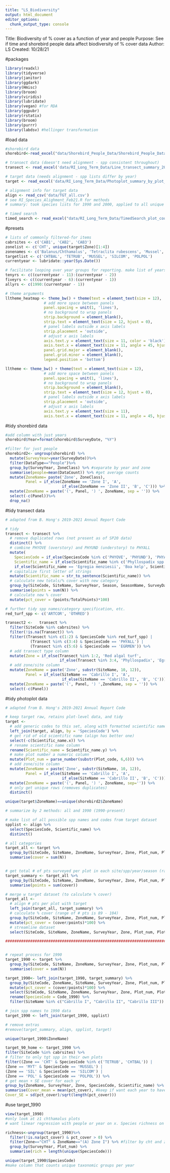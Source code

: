 ```yaml
---
title: "LS_Biodiversity"
output: html_document
editor_options: 
  chunk_output_type: console
---
```

#################################################
Title: Biodiversity of % cover as a function of year and people
Purpose: See if time and shorebird people data affect biodiversity of % cover data
Author: LS
Created: 10/28/21

#packages
```r
library(readxl)
library(tidyverse)
library(janitor)
library(ggdark)
library(Hmisc)
library(broom)
library(viridis)
library(lubridate)
library(vegan) #for RDA
library(ggpubr)
library(rstatix)
library(broom)
library(purrr)
library(labdsv) #hellinger transformation
```

#load data
```r
#shorebird data
shorebird<-read_excel("data/Shorebird_People_Data/Shorebird_People_Data.xlsx")

# transect data (doesn't need alignment - spp consistent throughout)
transect <- read_excel('data/RI_Long_Term_Data/Line_transect_summary_20210413.xlsx')

# target data (needs alignment - spp lists differ by year)
target <- read_excel('data/RI_Long_Term_Data/Photoplot_summary_by_plot_20210414.xlsx')

# alignment info for target data 
align <- read_csv('data/TGT_all.csv')
# see RI_Species_Alighment_Feb21.R for methods
# summary: took species lists for 1990 and 2000, applied to all unique spp.

# timed search
timed_search <- read_excel("data/RI_Long_Term_Data/TimedSearch_plot_counts_20210413.xlsx")

```

#presets
```r
# lists of commonly filtered-for items
cabrsites <- c('CAB1', 'CAB2', 'CAB3') 
zonelist <- c('CHT', unique(target$Zone)[1:4])
zonenames <- c('Balanus/Chthamalus', 'Tetraclita rubescens', 'Mussel', 'Silvetia compressa', 'Pollicipes polymerus')
targetlist <- c('CHTBAL', 'TETRUB', 'MUSSEL', 'SILCOM', 'POLPOL')
currentyear <- lubridate::year(Sys.Date())

# facilitate looping over year groups for reporting. make list of years based on current year. 
tenyrs <- c((currentyear - 11):(currentyear - 2))
fiveyrs <- c((currentyear - 6):(currentyear - 1))
allyrs <- c(1990:(currentyear - 1))

# theme arguments
lltheme_heatmap <- theme_bw() + theme(text = element_text(size = 12),
                 # add more space between panels
                 panel.spacing = unit(1, 'lines'),
                 # no background to wrap panels
                 strip.background = element_blank(),
                 strip.text = element_text(size = 12, hjust = 0),
                 # panel labels outside x axis labels
                 strip.placement = 'outside',
                 # adjust x axis labels
                 axis.text.y = element_text(size = 11, color = 'black'),
                 axis.text.x = element_text(size = 11, angle = 45, hjust = 1, color = 'black'),
                 panel.grid.major = element_blank(),
                 panel.grid.minor = element_blank(),
                 legend.position = 'bottom')

lltheme <- theme_bw() + theme(text = element_text(size = 12),
                 # add more space between panels
                 panel.spacing = unit(1, 'lines'),
                 # no background to wrap panels
                 strip.background = element_blank(),
                 strip.text = element_text(size = 12, hjust = 0),
                 # panel labels outside x axis labels
                 strip.placement = 'outside',
                 # adjust x axis labels
                 axis.text.y = element_text(size = 11),
                 axis.text.x = element_text(size = 11, angle = 45, hjust = 1))
```

#tidy shorebird data
```r
#add column with just years
shorebird$Year=format(shorebird$SurveyDate, "%Y")

#filter for just people
shorebird2<- ungroup(shorebird) %>% 
  mutate(SurveyYear=year(SurveyDate))%>%
  filter(DataType=="People")%>%
  group_by(SurveyYear, ZoneClass) %>% #separate by year and zone
  summarise(people=mean(DataCount)) %>% #get average counts
  mutate(ZoneName= paste('Zone', ZoneClass),
         Panel = if_else(ZoneName == 'Zone I', 'A', 
                         if_else(ZoneName == 'Zone II', 'B', 'C'))) %>%
  mutate(ZoneName = paste('(', Panel, ') ', ZoneName, sep = '')) %>%
  select(-c(Panel))%>%
  drop_na()
```

#tidy transect data
```r
# adapted from B. Hong's 2019-2021 Annual Report Code

# tidy 
transect <- transect %>%
  # remove duplicated rows (not present as of SP20 data)
  distinct() %>%
  # combine PHYOVE (overstory) and PHYUND (understory) to PHYALL
  mutate(
    SpeciesCode = if_else(SpeciesCode %in% c('PHYOVE', 'PHYUND'), 'PHYALL', SpeciesCode),
    Scientific_name = if_else(Scientific_name %in% c('Phyllospadix spp', 'Phyllospadix torreyi (understory)'), 'Seagrass', 
    if_else(Scientific_name == 'Egregia menziesii', 'Boa kelp', Scientific_name))) %>%
  # capitalize first letter of strings
  mutate(Scientific_name = str_to_sentence(Scientific_name)) %>%
  # calculate new totals/% cover with new category
  group_by(SiteCode, SiteName, SurveyYear, Season, SeasonName, SurveyDate, Transect, SpeciesCode, Scientific_name, TotalPoints) %>%
  summarise(points = sum(N)) %>%
  # calculate new % cover
  mutate(pct_cover = (points/TotalPoints)*100)

# further tidy spp names/category specification, etc.
red_turf_spp <- c('ARTCOR', 'OTHRED')

transect2 <-   transect %>%
  filter(SiteCode %in% cabrsites) %>% 
  filter(!is.na(Transect)) %>%
  filter((Transect %in% c(1:2) & SpeciesCode %in% red_turf_spp) |
           (Transect %in% c(3:4) & SpeciesCode == 'PHYALL') |
           (Transect %in% c(5:6) & SpeciesCode == 'EGRMEN')) %>%
  # add transect type column
  mutate(Zone = if_else(Transect %in% 1:2, 'Red algal turf', 
                        if_else(Transect %in% 3:4, 'Phyllospadix', 'Egregia'))) %>%
  # add zone/site column
  mutate(ZoneName = paste('Zone', substr(SiteName, 10, 12)),
         Panel = if_else(SiteName == 'Cabrillo I', 'A', 
                         if_else(SiteName == 'Cabrillo II', 'B', 'C'))) %>%
  mutate(ZoneName = paste('(', Panel, ') ',ZoneName, sep = '')) %>%
  select(-c(Panel))

```

#tidy photoplot data
```r
# adapted from B. Hong's 2019-2021 Annual Report Code

# keep target raw, retains plot-level data, and tidy
target <- 
  # add generic codes to this set, along with formatted scientific names
  left_join(target, align, by = 'SpeciesCode') %>%
  # get rid of old scientific name (align has better one)
  select(-c(Scientific_name.x)) %>%
  # rename scientific name column
  rename(Scientific_name = Scientific_name.y) %>%
  # make plot number a numeric column
  mutate(Plot_num = parse_number(substr(Plot_code, 6,6))) %>%
  # add zone/site column
  mutate(ZoneName = paste('Zone', substr(SiteName, 10, 12)),
         Panel = if_else(SiteName == 'Cabrillo I', 'A', 
                         if_else(SiteName == 'Cabrillo II', 'B', 'C'))) %>%
  mutate(ZoneName = paste('(', Panel, ') ', ZoneName, sep='')) %>%
  # only get unique rows (removes duplicates)
  distinct()

unique(target$ZoneName)==unique(shorebird2$ZoneName)

# summarize by 2 methods: all and 1990 (1990-present)

# make list of all possible spp names and codes from target dataset
spplist <- align %>%
  select(SpeciesCode, Scientific_name) %>%
  distinct()

# all categories
target_all <- target %>%
  group_by(SiteCode, SiteName, ZoneName, SurveyYear, Zone, Plot_num, Plot_code, SpeciesCode, Scientific_name) %>%
  summarise(cover = sum(N))


# get total # of pts surveyed per plot in each site/spp/year/season (range = 89-104)
target_summary <- target_all %>%
  group_by(SiteCode, SiteName, ZoneName, SurveyYear, Zone, Plot_num, Plot_code) %>% 
  summarise(points = sum(cover))

# merge w target dataset (to calculate % cover)
target_all <- 
  # align # pts per plot with target 
  left_join(target_all, target_summary) %>%
  # calculate % cover (range of # pts is 89 - 104)
  group_by(SiteCode, SiteName, ZoneName, SurveyYear, Zone, Plot_num, Plot_code, SpeciesCode, Scientific_name) %>%
  mutate(pct_cover = (cover/points)*100) %>%
  # streamline dataset
  select(SiteCode, SiteName, ZoneName, SurveyYear, Zone, Plot_num, Plot_code, SpeciesCode, Scientific_name, pct_cover) 

##########################################################################


# repeat process for 1990
target_1990 <- target %>%
  group_by(SiteCode, SiteName, ZoneName, SurveyYear, Zone, Plot_num, Plot_code, Code_1990) %>%
  summarise(cover = sum(N))

target_1990<- left_join(target_1990, target_summary) %>%
  group_by(SiteCode, ZoneName, SiteName, SurveyYear, Zone, Plot_num, Plot_code, Code_1990) %>%
  mutate(pct_cover = (cover/points)*100) %>%
  select(SiteCode, SiteName, ZoneName, SurveyYear, Zone, Plot_num, Plot_code, Code_1990, pct_cover) %>%
  rename(SpeciesCode = Code_1990) %>%
  filter(SiteName %in% c("Cabrillo I", "Cabrillo II", "Cabrillo III"))

# join spp names to 1990 data
target_1990 <- left_join(target_1990, spplist)

# remove extras
#remove(target_summary, align, spplist, target)

unique(target_1990$ZoneName)

target_90_home <- target_1990 %>%
filter(SiteCode %in% cabrsites) %>%
# filter to only tgt spp in their own plots
filter((Zone == 'CHT' & SpeciesCode %in% c('TETRUB', 'CHTBAL')) |
(Zone == 'MYT' & SpeciesCode == 'MUSSEL') |
(Zone == 'SIL' & SpeciesCode == 'SILCOM') |
(Zone == 'POL' & SpeciesCode == 'POLPOL')) %>%
# get mean + SE cover for each yr
group_by(ZoneName, SurveyYear, Zone, SpeciesCode, Scientific_name) %>%
summarise(Cover_mean = mean(pct_cover), #keep if want each year to have 1 point
Cover_SE = sd(pct_cover)/sqrt(length(pct_cover)))
```

#use target_1990
```r
view(target_1990)
#only look at z1 chthamalus plots
# want linear regression with people or year on x. Species richness on y (12 taxonomic groups)

richness<-ungroup(target_1990)%>%
  filter(!is.na(pct_cover) & pct_cover > 0) %>%
  filter(Zone=="CHT" & ZoneName=="(A) Zone I") %>% #filter by cht and z1
  group_by(SurveyYear, Plot_num) %>%
  summarise(rich = length(unique(SpeciesCode)))

unique(target_1990$SpeciesCode)
#make column that counts unique taxonomic groups per year

```
